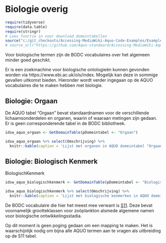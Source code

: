# Biologie overig

```r
require(tidyverse)
require(data.table)
require(stringr)
# Lees functie in voor download domeintabellen
source("c:/git_checkouts/Accessing-MediaWiki-Aquo-Code-Examples/ExampleCodeRStudio/GetDomainTable.R")
# source_url("https://github.com/Aquo-standaard/Accessing-MediaWiki-Aquo-Code-Examples/blob/main/ExampleCodeRStudio/GetDomainTable.R")
```

Voor biologische termen zijn de BODC vocabulaires over het algemeen minder goed geschikt. 

Er is een zoekmachine voor biologische ontologieën kunnen gevonden worden via https://www.ebi.ac.uk/ols/index. Mogelijk kan deze in sommige gevallen uitkomst bieden. Hieronder wordt verder ingegaan op de AQUO vocabulaires die te maken hebben met biologie. 

## Biologie: Orgaan

De AQUO tabel "Orgaan" bevat standaardnamen voor de verschillende lichaamsonderdelen en organen, waarin of waaraan metingen zijn gedaan. Er is geen corresponderende tabel in de BODC bibliotheek. 


```r
idsw_aquo_orgaan <- GetDomainTable(pDomeintabel <- "Orgaan")

idsw_aquo_orgaan %>% select(Omschrijving) %>% 
  knitr::kable(caption = 'Lijst met organen in AQUO domeintabel "Orgaan"')
```


## Biologie: Biologisch Kenmerk

BiologischKenmerk

```r
idsw_aquo_biologischkenmerk <- GetDomainTable(pDomeintabel <- "BiologischKenmerk")

idsw_aquo_biologischkenmerk %>% select(Omschrijving) %>% 
  knitr::kable(caption = 'Lijst met biologische kenmerken in AQUO domeintabel "BiologischKenmerk"')
```

De BODC vocabulaire die hier het meest mee verwant is [S11](https://vocab.seadatanet.org/v_bodc_vocab_v2/search.asp?lib=S11). Deze bevat voornamelijk grootteklassen voor zoöplankton alsmede algemene namen voor biologische ontwikkelingsstadia. 

Op dit moment is geen poging gedaan om een mapping te maken. Het is waarschijnlijk nodig om bijna alle AQUO termen aan te vragen als uitbreiding op de S11 tabel. 




